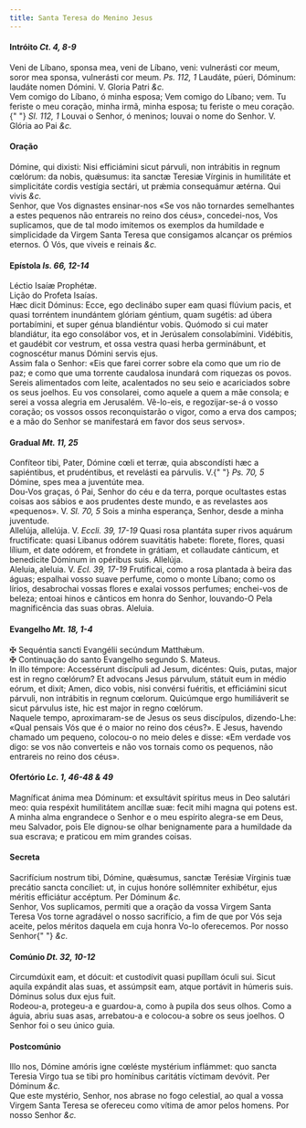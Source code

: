 ```yaml
---
title: Santa Teresa do Menino Jesus
---
```


<h4 class="text-center">
  Intróito <em>Ct. 4, 8-9</em>
</h4>
<div class="container-fluid">
  <div class="row">
    <div class="col-6 dropcaps text-justify">
      Veni de Líbano, sponsa mea, veni de Líbano, veni: vulnerásti cor meum,
      soror mea sponsa, vulnerásti cor meum. <em>Ps. 112, 1</em> Laudáte, púeri,
      Dóminum: laudáte nomen Dómini. V. Gloria Patri <em>&c.</em>
    </div>
    <div class="col-6 dropcaps text-justify">
      Vem comigo do Líbano, ó minha esposa; Vem comigo do Líbano; vem. Tu
      feriste o meu coração, minha irmã, minha esposa; tu feriste o meu coração.{" "}
      <em>Sl. 112, 1</em> Louvai o Senhor, ó meninos; louvai o nome do Senhor.
      V. Glória ao Pai <em>&c.</em>
    </div>
  </div>
</div>

<h4 class="text-center">Oração</h4>
<div class="container-fluid">
  <div class="row">
    <div class="col-6 dropcaps text-justify">
      Dómine, qui dixisti: Nisi efficiámini sicut párvuli, non intrábitis in
      regnum cœlórum: da nobis, quǽsumus: ita sanctæ Teresiæ Vírginis in
      humilitáte et simplicitáte cordis vestígia sectári, ut prǽmia consequámur
      ætérna. Qui vivis <em>&c.</em>
    </div>
    <div class="col-6 dropcaps text-justify">
      Senhor, que Vos dignastes ensinar-nos «Se vos não tornardes semelhantes a
      estes pequenos não entrareis no reino dos céus», concedei-nos, Vos
      suplicamos, que de tal modo imitemos os exemplos da humildade e
      simplicidade da Virgem Santa Teresa que consigamos alcançar os prémios
      eternos. Ó Vós, que viveis e reinais <em>&c.</em>
    </div>
  </div>
</div>

<h4 class="text-center">
  Epístola <em>Is. 66, 12-14</em>
</h4>
<div class="container-fluid">
  <div class="row">
    <div class="col-6 text-justify">Léctio Isaíæ Prophétæ.</div>
    <div class="col-6 text-justify">Lição do Profeta Isaías.</div>
    <div class="col-6 dropcaps text-justify">
      Hæc dicit Dóminus: Ecce, ego declinábo super eam quasi flúvium pacis, et
      quasi torréntem inundántem glóriam géntium, quam sugétis: ad úbera
      portabímini, et super génua blandiéntur vobis. Quómodo si cui mater
      blandiátur, ita ego consolábor vos, et in Jerúsalem consolabímini.
      Vidébitis, et gaudébit cor vestrum, et ossa vestra quasi herba
      germinábunt, et cognoscétur manus Dómini servis ejus.
    </div>
    <div class="col-6 dropcaps text-justify">
      Assim fala o Senhor: «Eis que farei correr sobre ela como que um rio de
      paz; e como que uma torrente caudalosa inundará com riquezas os povos.
      Sereis alimentados com leite, acalentados no seu seio e acariciados sobre
      os seus joelhos. Eu vos consolarei, como aquele a quem a mãe consola; e
      serei a vossa alegria em Jerusalém. Vê-lo-eis, e regozijar-se-á o vosso
      coração; os vossos ossos reconquistarão o vigor, como a erva dos campos; e
      a mão do Senhor se manifestará em favor dos seus servos».
    </div>
  </div>
</div>

<h4 class="text-center">
  Gradual <em>Mt. 11, 25</em>
</h4>
<div class="container-fluid">
  <div class="row">
    <div class="col-6 dropcaps text-justify">
      Confíteor tibi, Pater, Dómine cœli et terræ, quia abscondísti hæc a
      sapiéntibus, et prudéntibus, et revelásti ea párvulis. V.{" "}
      <em>Ps. 70, 5</em> Dómine, spes mea a juventúte mea.
    </div>
    <div class="col-6 dropcaps text-justify">
      Dou-Vos graças, ó Pai, Senhor do céu e da terra, porque ocultastes estas
      coisas aos sábios e aos prudentes deste mundo, e as revelastes aos
      «pequenos». V. <em>Sl. 70, 5</em> Sois a minha esperança, Senhor, desde a
      minha juventude.
    </div>
    <div class="col-6 text-justify">
      Allelúja, allelúja. V. <em>Eccli. 39, 17-19</em> Quasi rosa plantáta super
      rivos aquárum fructificate: quasi Libanus odórem suavitátis habete:
      florete, flores, quasi lílium, et date odórem, et frondete in grátiam, et
      collaudate cánticum, et benedicite Dóminum in opéribus suis. Allelúja.
    </div>
    <div class="col-6 text-justify">
      Aleluia, aleluia. V. <em>Ecl. 39, 17-19</em> Frutificai, como a rosa
      plantada à beira das águas; espalhai vosso suave perfume, como o monte
      Líbano; como os lírios, desabrochai vossas flores e exalai vossos
      perfumes; enchei-vos de beleza; entoai hinos e cânticos em honra do
      Senhor, louvando-O Pela magnificência das suas obras. Aleluia.
    </div>
  </div>
</div>

<h4 class="text-center">
  Evangelho <em>Mt. 18, 1-4</em>
</h4>
<div class="container-fluid">
  <div class="row">
    <div class="col-6 text-justify">
      <span class="text-danger">&#10016;</span> Sequéntia sancti Evangélii
      secúndum Matthǽum.
    </div>
    <div class="col-6 text-justify">
      <span class="text-danger">&#10016;</span> Continuação do santo Evangelho
      segundo S. Mateus.
    </div>
    <div class="col-6 dropcaps text-justify">
      In illo témpore: Accessérunt discípuli ad Jesum, dicéntes: Quis, putas,
      major est in regno cœlórum? Et advocans Jesus párvulum, státuit eum in
      médio eórum, et dixit; Amen, dico vobis, nisi convérsi fuéritis, et
      efficiámini sicut párvuli, non intrábitis in regnum cœlorum. Quicúmque
      ergo humiliáverit se sicut párvulus iste, hic est major in regno cœlórum.
    </div>
    <div class="col-6 dropcaps text-justify">
      Naquele tempo, aproximaram-se de Jesus os seus discípulos, dizendo-Lhe:
      «Qual pensais Vós que é o maior no reino dos céus?». E Jesus, havendo
      chamado um pequeno, colocou-o no meio deles e disse: «Em verdade vos digo:
      se vos não converteis e não vos tornais como os pequenos, não entrareis no
      reino dos céus».
    </div>
  </div>
</div>

<h4 class="text-center">
  Ofertório <em>Lc. 1, 46-48 & 49</em>
</h4>
<div class="container-fluid">
  <div class="row">
    <div class="col-6 dropcaps text-justify">
      Magníficat ánima mea Dóminum: et exsultávit spíritus meus in Deo salutári
      meo: quia respéxit humilitátem ancíllæ suæ: fecit mihi magna qui potens
      est.
    </div>
    <div class="col-6 dropcaps text-justify">
      A minha alma engrandece o Senhor e o meu espírito alegra-se em Deus, meu
      Salvador, pois Ele dignou-se olhar benignamente para a humildade da sua
      escrava; e praticou em mim grandes coisas.
    </div>
  </div>
</div>

<h4 class="text-center">Secreta</h4>
<div class="container-fluid">
  <div class="row">
    <div class="col-6 dropcaps text-justify">
      Sacrifícium nostrum tibi, Dómine, quǽsumus, sanctæ Terésiæ Vírginis tuæ
      precátio sancta concíliet: ut, in cujus honóre sollémniter exhibétur, ejus
      méritis efficiátur accéptum. Per Dóminum <em>&c.</em>
    </div>
    <div class="col-6 dropcaps text-justify">
      Senhor, Vos suplicamos, permiti que a oração da vossa Virgem Santa Teresa
      Vos torne agradável o nosso sacrifício, a fim de que por Vós seja aceite,
      pelos méritos daquela em cuja honra Vo-lo oferecemos. Por nosso Senhor{" "}
      <em>&c.</em>
    </div>
  </div>
</div>

<h4 class="text-center">
  Comúnio <em>Dt. 32, 10-12</em>
</h4>
<div class="container-fluid">
  <div class="row">
    <div class="col-6 dropcaps text-justify">
      Circumdúxit eam, et dócuit: et custodívit quasi pupíllam óculi sui. Sicut
      aquila expándit alas suas, et assúmpsit eam, atque portávit in húmeris
      suis. Dóminus solus dux ejus fuit.
    </div>
    <div class="col-6 dropcaps text-justify">
      Rodeou-a, protegeu-a e guardou-a, como à pupila dos seus olhos. Como a
      águia, abriu suas asas, arrebatou-a e colocou-a sobre os seus joelhos. O
      Senhor foi o seu único guia.
    </div>
  </div>
</div>

<h4 class="text-center">Postcomúnio</h4>
<div class="container-fluid">
  <div class="row">
    <div class="col-6 dropcaps text-justify">
      Illo nos, Dómine amóris igne cœléste mystérium inflámmet: quo sancta
      Teresia Virgo tua se tibi pro homínibus caritátis víctimam devóvit. Per
      Dóminum <em>&c.</em>
    </div>
    <div class="col-6 dropcaps text-justify">
      Que este mystério, Senhor, nos abrase no fogo celestial, ao qual a vossa
      Virgem Santa Teresa se ofereceu como vítima de amor pelos homens. Por
      nosso Senhor <em>&c.</em>
    </div>
  </div>
</div>
